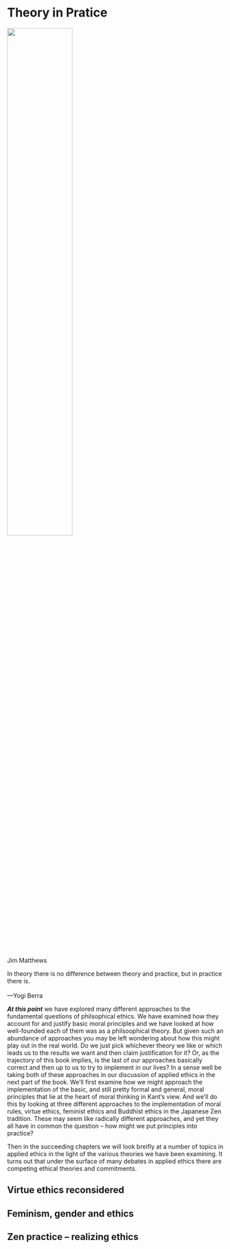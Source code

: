 # Theory in Pratice

:::: {.centerpic data-latex=""}

![](img/jizo.jpg){width=55%}

::: {.centercap data-latex=""}

Jim Matthews

:::

::::


:::{.epigraph data-latex=""}

In theory there is no difference between theory and practice, but in practice there is.\
\
---Yogi Berra

:::


**_At this point_** we have explored many different approaches to the fundamental questions of philsophical ethics. We have examined how they account for and justify basic moral principles and we have looked at how well-founded each of them was as a philsoophical theory. But given such an abundance of approaches you may be left wondering about how this might play out in the real world. Do we just pick whichever theory we like or which leads us to the results we want and then claim justification for it? Or, as the trajectory of this book implies, is the last of our approaches basically correct and then up to us to try to implement in our lives? In a sense well be taking both of these approaches in our discussion of applied ethics in the next part of the book. We'll first examine how we might approach the implementation of the basic, and still pretty formal and general, moral principles that lie at the heart of moral thinking in Kant's view. And we'll do this by looking at three different approaches to the implementation of moral rules, virtue ethics, feminist ethics and Buddhist ethics in the Japanese Zen tradition. These may seem like radically different approaches, and yet they all have in common the question -- how might we put principles into practice?

Then in the succeeding chapters we will look breifly at a number of topics in applied ethics in the light of the various theories we have been examining. It turns out that under the surface of many debates in applied ethics there are competing ethical theories and commitments.

## Virtue ethics reconsidered

## Feminism, gender and ethics

## Zen practice -- realizing ethics
